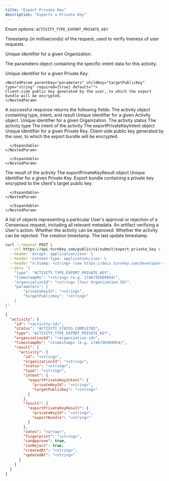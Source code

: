 ```yaml
---
title: "Export Private Key"
description: "Exports a Private Key"
---
```



<EndpointPath type="submit" path="export_private_key" />

<Authorizations />

<H3Bordered text="Body" />

<ParamField body="type" type="enum<string>" required={true}>

Enum options: `ACTIVITY_TYPE_EXPORT_PRIVATE_KEY`
</ParamField>

<ParamField body="timestampMs" type="string" required={true}>

Timestamp (in milliseconds) of the request, used to verify liveness of user requests.
</ParamField>

<ParamField body="organizationId" type="string" required={true}>

Unique identifier for a given Organization.
</ParamField>

<ParamField body="parameters" type="object" required={true} path="parameters">
  <p>The parameters object containing the specific intent data for this activity.</p>
  <Expandable title="details">
    <NestedParam parentKey="parameters" childKey="privateKeyId" type="string" required={true} default="">
    Unique identifier for a given Private Key.
    </NestedParam>
    
    <NestedParam parentKey="parameters" childKey="targetPublicKey" type="string" required={true} default="">
    Client-side public key generated by the user, to which the export bundle will be encrypted.
    </NestedParam>
  </Expandable>
</ParamField>

<H3Bordered text="Response" />
A successful response returns the following fields:

<ResponseField name="activity" type="object" required={true}>
  The activity object containing type, intent, and result
  <Expandable title="activity details">
    <NestedParam parentKey="activity" childKey="id" type="string" required={true}>
Unique identifier for a given Activity object.
</NestedParam>
<NestedParam parentKey="activity" childKey="organizationId" type="string" required={true}>
Unique identifier for a given Organization.
</NestedParam>
<NestedParam parentKey="activity" childKey="status" type="string" required={true}>
The activity status
</NestedParam>
<NestedParam parentKey="activity" childKey="type" type="string" required={true}>
The activity type
</NestedParam>
<NestedParam parentKey="activity" childKey="intent" type="object" required={true}>
      The intent of the activity
      <Expandable title="intent details">
        <NestedParam parentKey="activity.intent" childKey="exportPrivateKeyIntent" type="object" required={true}>
      The exportPrivateKeyIntent object
      <Expandable title="exportPrivateKeyIntent details">
        <NestedParam parentKey="activity.intent.exportPrivateKeyIntent" childKey="privateKeyId" type="string" required={true}>
Unique identifier for a given Private Key.
</NestedParam>
<NestedParam parentKey="activity.intent.exportPrivateKeyIntent" childKey="targetPublicKey" type="string" required={true}>
Client-side public key generated by the user, to which the export bundle will be encrypted.
</NestedParam>

      </Expandable>
    </NestedParam>

      </Expandable>
    </NestedParam>
<NestedParam parentKey="activity" childKey="result" type="object" required={true}>
      The result of the activity
      <Expandable title="result details">
        <NestedParam parentKey="activity.result" childKey="exportPrivateKeyResult" type="object" required={true}>
      The exportPrivateKeyResult object
      <Expandable title="exportPrivateKeyResult details">
        <NestedParam parentKey="activity.result.exportPrivateKeyResult" childKey="privateKeyId" type="string" required={true}>
Unique identifier for a given Private Key.
</NestedParam>
<NestedParam parentKey="activity.result.exportPrivateKeyResult" childKey="exportBundle" type="string" required={true}>
Export bundle containing a private key encrypted to the client's target public key.
</NestedParam>

      </Expandable>
    </NestedParam>

      </Expandable>
    </NestedParam>
<NestedParam parentKey="activity" childKey="votes" type="array" required={true}>
A list of objects representing a particular User's approval or rejection of a Consensus request, including all relevant metadata.
</NestedParam>
<NestedParam parentKey="activity" childKey="fingerprint" type="string" required={true}>
An artifact verifying a User's action.
</NestedParam>
<NestedParam parentKey="activity" childKey="canApprove" type="boolean" required={true}>
Whether the activity can be approved.
</NestedParam>
<NestedParam parentKey="activity" childKey="canReject" type="boolean" required={true}>
Whether the activity can be rejected.
</NestedParam>
<NestedParam parentKey="activity" childKey="createdAt" type="string" required={true}>
The creation timestamp.
</NestedParam>
<NestedParam parentKey="activity" childKey="updatedAt" type="string" required={true}>
The last update timestamp.
</NestedParam>

  </Expandable>
</ResponseField>

<RequestExample>

```bash cURL
curl --request POST \
  --url https://api.turnkey.com/public/v1/submit/export_private_key \
  --header 'Accept: application/json' \
  --header 'Content-Type: application/json' \
  --header "X-Stamp: <string> (see https://docs.turnkey.com/developer-reference/api-overview/stamps)" \
  --data '{
    "type": "ACTIVITY_TYPE_EXPORT_PRIVATE_KEY",
    "timestampMs": "<string> (e.g. 1746736509954)",
    "organizationId": "<string> (Your Organization ID)",
    "parameters": {
        "privateKeyId": "<string>",
        "targetPublicKey": "<string>"
    }
}'
```

</RequestExample>

<ResponseExample>

```json 200
{
  "activity": {
    "id": "<activity-id>",
    "status": "ACTIVITY_STATUS_COMPLETED",
    "type": "ACTIVITY_TYPE_EXPORT_PRIVATE_KEY",
    "organizationId": "<organization-id>",
    "timestampMs": "<timestamp> (e.g. 1746736509954)",
    "result": {
      "activity": {
        "id": "<string>",
        "organizationId": "<string>",
        "status": "<string>",
        "type": "<string>",
        "intent": {
          "exportPrivateKeyIntent": {
            "privateKeyId": "<string>",
            "targetPublicKey": "<string>"
          }
        },
        "result": {
          "exportPrivateKeyResult": {
            "privateKeyId": "<string>",
            "exportBundle": "<string>"
          }
        },
        "votes": "<array>",
        "fingerprint": "<string>",
        "canApprove": true,
        "canReject": true,
        "createdAt": "<string>",
        "updatedAt": "<string>"
      }
    }
  }
}
```

</ResponseExample>
